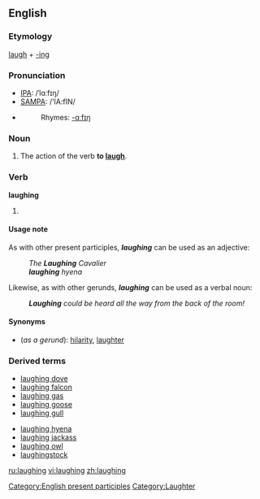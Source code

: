 ==English==
===Etymology===
[[laugh]] + [[-ing]]

===Pronunciation===
*[[IPA]]: /ˈlɑːfɪŋ/
*[[SAMPA]]: /'lA:fIN/
*{{audio|en-us-laughing.ogg|Audio (US)}}
*:Rhymes: [[Rhymes:English:-ɑːfɪŋ|-ɑːfɪŋ]]

===Noun===
{{en-noun|-}}

#The action of the verb '''to [[laugh]]'''.

===Verb===
'''laughing'''

# {{present participle of|laugh}}

====Usage note====
As with other present participles, '''''laughing''''' can be used as an adjective:
:''The '''Laughing''' Cavalier''
:'''''laughing''' hyena''

Likewise, as with other gerunds, '''''laughing''''' can be used as a verbal noun:
:'''''Laughing''' could be heard all the way from the back of the room!''

====Synonyms====
* (''as a gerund''): [[hilarity]], [[laughter]]

===Derived terms===
{{top}}
*[[laughing dove]]
*[[laughing falcon]]
*[[laughing gas]]
*[[laughing goose]]
*[[laughing gull]]
{{mid}}
*[[laughing hyena]]
*[[laughing jackass]]
*[[laughing owl]]
*[[laughingstock]]
{{bottom}}

[[Category:English present participles]]
[[Category:Laughter]]

[[ru:laughing]]
[[vi:laughing]]
[[zh:laughing]]